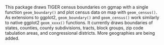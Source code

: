This package draws TIGER census boundaries on ggmap with a single function `geom_boundary()` and plot census data on map with `geom_census()`. As extensions to ggplot2, `geom_boundary()` and `geom_census()` work similarly to native ggplot2 `geom_xxxx()` functions. It currently draws boundaries of states, counties, county subdivisions, tracts, block groups, zip code tabulation areas, and congressional districts. More geographies are being added.
